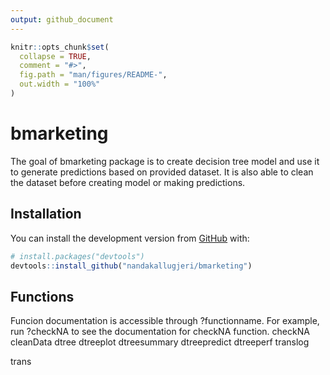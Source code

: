 ```yaml
---
output: github_document
---
```


<!-- README.md is generated from README.Rmd. Please edit that file -->

```r
knitr::opts_chunk$set(
  collapse = TRUE,
  comment = "#>",
  fig.path = "man/figures/README-",
  out.width = "100%"
)
```
# bmarketing

<!-- badges: start -->
<!-- badges: end -->

The goal of bmarketing package is to create decision tree model and use it to generate predictions based on provided dataset. It is also able to clean the dataset before creating model or making predictions.

## Installation


You can install the development version from [GitHub](https://github.com/) with:

``` r
# install.packages("devtools")
devtools::install_github("nandakallugjeri/bmarketing")
```
## Functions

Funcion documentation is accessible through ?functionname. For example, run 
?checkNA to see the documentation for checkNA function.
\item checkNA
\item cleanData
\item dtree
\item dtreeplot
\item dtreesummary
\item dtreepredict
\item dtreeperf
\item translog
\item trans


